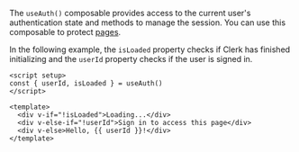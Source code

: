The `useAuth()` composable provides access to the current user's authentication state and methods to manage the session. You can use this composable to protect [pages](/docs/references/nuxt/protect-pages).

In the following example, the `isLoaded` property checks if Clerk has finished initializing and the `userId` property checks if the user is signed in.

```vue {{ filename: 'app/pages/protected-page.vue' }}
<script setup>
const { userId, isLoaded } = useAuth()
</script>

<template>
  <div v-if="!isLoaded">Loading...</div>
  <div v-else-if="!userId">Sign in to access this page</div>
  <div v-else>Hello, {{ userId }}!</div>
</template>
```
